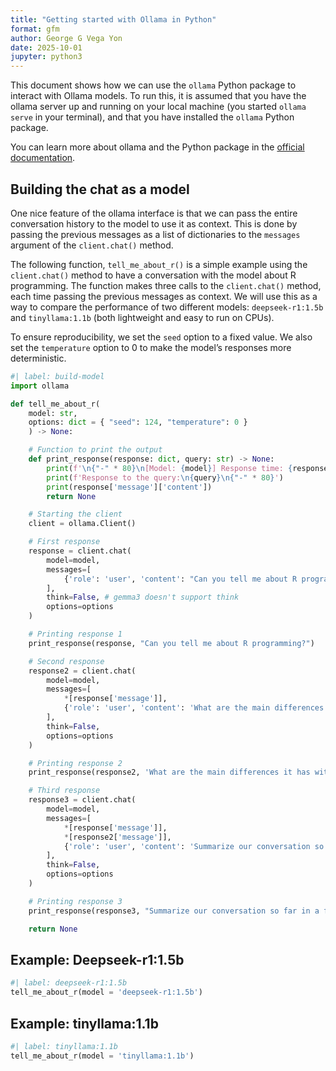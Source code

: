 ```yaml
---
title: "Getting started with Ollama in Python"
format: gfm
author: George G Vega Yon
date: 2025-10-01
jupyter: python3
---
```


This document shows how we can use the `ollama` Python package to interact with Ollama models. To run this, it is assumed that you have the ollama server up and running on your local machine (you started `ollama serve` in your terminal), and that you have installed the `ollama` Python package. 

You can learn more about ollama and the Python package in the [official documentation](https://ollama.com/docs).

## Building the chat as a model

One nice feature of the ollama interface is that we can pass the entire conversation history to the model to use it as context. This is done by passing the previous messages as a list of dictionaries to the `messages` argument of the `client.chat()` method.

The following function, `tell_me_about_r()` is a simple example using the `client.chat()` method to have a conversation with the model about R programming. The function makes three calls to the `client.chat()` method, each time passing the previous messages as context. We will use this as a way to compare the performance of two different models: `deepseek-r1:1.5b` and `tinyllama:1.1b` (both lightweight and easy to run on CPUs).

To ensure reproducibility, we set the `seed` option to a fixed value. We also set the `temperature` option to 0 to make the model's responses more deterministic.

```python
#| label: build-model
import ollama

def tell_me_about_r(
    model: str,
    options: dict = { "seed": 124, "temperature": 0 }
    ) -> None:

    # Function to print the output
    def print_response(response: dict, query: str) -> None:
        print(f'\n{"-" * 80}\n[Model: {model}] Response time: {response["total_duration"] / 1e9} seconds\n{"-" * 80}')
        print(f'Response to the query:\n{query}\n{"-" * 80}')
        print(response['message']['content'])
        return None

    # Starting the client
    client = ollama.Client()

    # First response
    response = client.chat(
        model=model,
        messages=[
            {'role': 'user', 'content': "Can you tell me about R programming?",}
        ],
        think=False, # gemma3 doesn't support think
        options=options
    )

    # Printing response 1
    print_response(response, "Can you tell me about R programming?")

    # Second response
    response2 = client.chat(
        model=model,
        messages=[
            *[response['message']],
            {'role': 'user', 'content': 'What are the main differences it has with C++? I am thinking of language features that would typically be standard in one and not the other',}
        ],
        think=False,
        options=options
    )

    # Printing response 2
    print_response(response2, 'What are the main differences it has with C++? I am thinking of language features that would typically be standard in one and not the other')

    # Third response
    response3 = client.chat(
        model=model,
        messages=[
            *[response['message']],
            *[response2['message']],
            {'role': 'user', 'content': 'Summarize our conversation so far in a few sentences.',}
        ],
        think=False,
        options=options
    )

    # Printing response 3
    print_response(response3, "Summarize our conversation so far in a few sentences.")

    return None
```

## Example: Deepseek-r1:1.5b

```python
#| label: deepseek-r1:1.5b
tell_me_about_r(model = 'deepseek-r1:1.5b')
```

## Example: tinyllama:1.1b

```python
#| label: tinyllama:1.1b
tell_me_about_r(model = 'tinyllama:1.1b')
```
